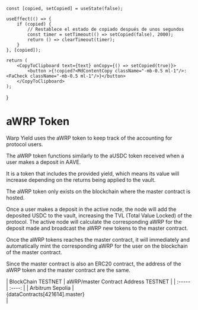 

    const [copied, setCopied] = useState(false);

    useEffect(() => {
        if (copied) {
            // Restablece el estado de copiado después de unos segundos
            const timer = setTimeout(() => setCopied(false), 2000);
            return () => clearTimeout(timer);
        }
    }, [copied]);

    return (
        <CopyToClipboard text={text} onCopy={() => setCopied(true)}>
            <button >{!copied?<MdContentCopy className="-mb-0.5 ml-1"/>:<FaCheck className="-mb-0.5 ml-1"/>}</button>
        </CopyToClipboard>
    );
}



# aWRP Token


Warp Yield uses the aWRP token to keep track of the accounting for protocol users.

The aWRP token functions similarly to the aUSDC token received when a user makes a deposit in AAVE.

It is a token that includes the provided yield, which means its value will increase depending on the returns being applied to the vault.

The aWRP token only exists on the blockchain where the master contract is hosted.

Once a user makes a deposit in the active node, the node will add the deposited USDC to the vault, increasing the TVL (Total Value Locked) of the protocol. The active node will calculate the corresponding aWRP for the deposit made and broadcast the aWRP new tokens to the master contract.

Once the aWRP tokens reaches the master contract, it will immediately and automatically mint the corresponding aWRP for the user on the blockchain of the master contract.



Since the master contract is also an ERC20 contract, the address of the aWRP token and the master contract are the same.  

<div className="text-xs mt-10">
| BlockChain TESTNET  | aWRP/master Contract Address TESTNET |
| :----- | :----: | 
| Arbitrum Sepolia |<div className="flex flex-nowrap"><span className="-mb-0.5 text-blue">{dataContracts[421614].master}</span><CopyButton text={dataContracts[421614].master} /></div>|

</div>